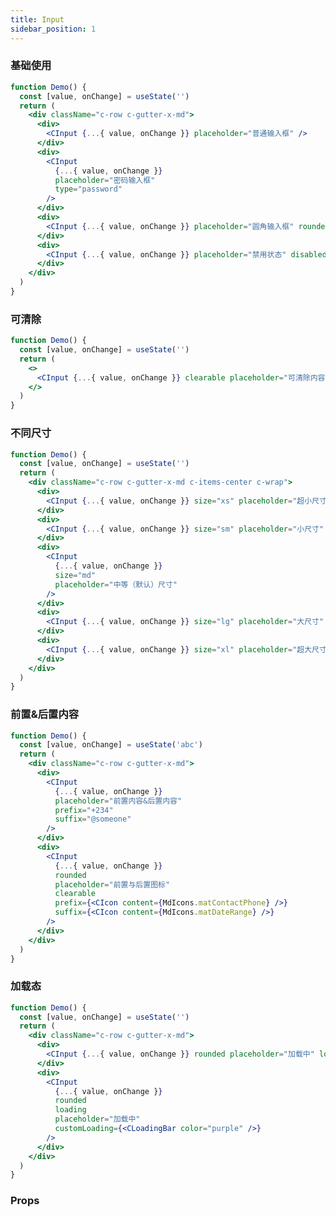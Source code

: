 ```yaml
---
title: Input
sidebar_position: 1
---
```


### 基础使用

```jsx live
function Demo() {
  const [value, onChange] = useState('')
  return (
    <div className="c-row c-gutter-x-md">
      <div>
        <CInput {...{ value, onChange }} placeholder="普通输入框" />
      </div>
      <div>
        <CInput
          {...{ value, onChange }}
          placeholder="密码输入框"
          type="password"
        />
      </div>
      <div>
        <CInput {...{ value, onChange }} placeholder="圆角输入框" rounded />
      </div>
      <div>
        <CInput {...{ value, onChange }} placeholder="禁用状态" disabled />
      </div>
    </div>
  )
}
```

### 可清除

```jsx live
function Demo() {
  const [value, onChange] = useState('')
  return (
    <>
      <CInput {...{ value, onChange }} clearable placeholder="可清除内容" />
    </>
  )
}
```

### 不同尺寸

```jsx live
function Demo() {
  const [value, onChange] = useState('')
  return (
    <div className="c-row c-gutter-x-md c-items-center c-wrap">
      <div>
        <CInput {...{ value, onChange }} size="xs" placeholder="超小尺寸" />
      </div>
      <div>
        <CInput {...{ value, onChange }} size="sm" placeholder="小尺寸" />
      </div>
      <div>
        <CInput
          {...{ value, onChange }}
          size="md"
          placeholder="中等（默认）尺寸"
        />
      </div>
      <div>
        <CInput {...{ value, onChange }} size="lg" placeholder="大尺寸" />
      </div>
      <div>
        <CInput {...{ value, onChange }} size="xl" placeholder="超大尺寸" />
      </div>
    </div>
  )
}
```

### 前置&后置内容

```jsx live
function Demo() {
  const [value, onChange] = useState('abc')
  return (
    <div className="c-row c-gutter-x-md">
      <div>
        <CInput
          {...{ value, onChange }}
          placeholder="前置内容&后置内容"
          prefix="+234"
          suffix="@someone"
        />
      </div>
      <div>
        <CInput
          {...{ value, onChange }}
          rounded
          placeholder="前置与后置图标"
          clearable
          prefix={<CIcon content={MdIcons.matContactPhone} />}
          suffix={<CIcon content={MdIcons.matDateRange} />}
        />
      </div>
    </div>
  )
}
```

### 加载态

```jsx live
function Demo() {
  const [value, onChange] = useState('')
  return (
    <div className="c-row c-gutter-x-md">
      <div>
        <CInput {...{ value, onChange }} rounded placeholder="加载中" loading />
      </div>
      <div>
        <CInput
          {...{ value, onChange }}
          rounded
          loading
          placeholder="加载中"
          customLoading={<CLoadingBar color="purple" />}
        />
      </div>
    </div>
  )
}
```

### Props

<PropTable name="CInput" typeWidth="300px" />
